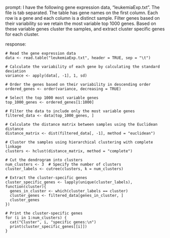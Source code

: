 prompt:
I have the following gene expression data, "leukemiaExp.txt". The file is tab separated. The table has gene names on the first column. Each row is a gene and each column is a distinct sample. Filter genes based on their variability so we retain the most variable top 1000 genes. Based on these variable genes cluster the samples, and extract cluster specific genes for each cluster.

response:
```
# Read the gene expression data
data <- read.table("leukemiaExp.txt", header = TRUE, sep = "\t")

# Calculate the variability of each gene by calculating the standard deviation
variance <- apply(data[, -1], 1, sd)

# Order the genes based on their variability in descending order
ordered_genes <- order(variance, decreasing = TRUE)

# Select the top 1000 most variable genes
top_1000_genes <- ordered_genes[1:1000]

# Filter the data to include only the most variable genes
filtered_data <- data[top_1000_genes, ]

# Calculate the distance matrix between samples using the Euclidean distance
distance_matrix <- dist(filtered_data[, -1], method = "euclidean")

# Cluster the samples using hierarchical clustering with complete linkage
clusters <- hclust(distance_matrix, method = "complete")

# Cut the dendrogram into clusters
num_clusters <- 3  # Specify the number of clusters
cluster_labels <- cutree(clusters, k = num_clusters)

# Extract the cluster-specific genes
cluster_specific_genes <- lapply(unique(cluster_labels), function(cluster){
  genes_in_cluster <- which(cluster_labels == cluster)
  cluster_genes <- filtered_data[genes_in_cluster, ]
  cluster_genes
})

# Print the cluster-specific genes
for (i in 1:num_clusters) {
  cat("Cluster", i, "specific genes:\n")
  print(cluster_specific_genes[[i]])
}
```

